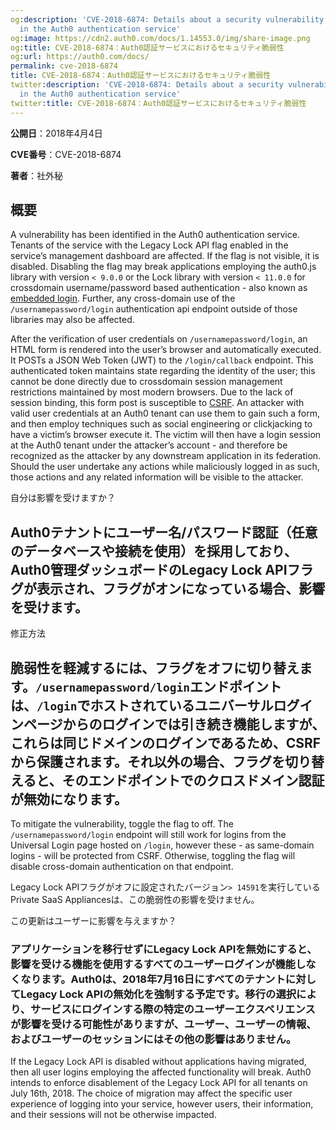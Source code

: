```yaml
---
og:description: 'CVE-2018-6874: Details about a security vulnerability identified
  in the Auth0 authentication service'
og:image: https://cdn2.auth0.com/docs/1.14553.0/img/share-image.png
og:title: CVE-2018-6874：Auth0認証サービスにおけるセキュリティ脆弱性
og:url: https://auth0.com/docs/
permalink: cve-2018-6874
title: CVE-2018-6874：Auth0認証サービスにおけるセキュリティ脆弱性
twitter:description: 'CVE-2018-6874: Details about a security vulnerability identified
  in the Auth0 authentication service'
twitter:title: CVE-2018-6874：Auth0認証サービスにおけるセキュリティ脆弱性
---
```


**公開日**：2018年4月4日

**CVE番号**：CVE-2018-6874

**著者**：社外秘

## 概要

A vulnerability has been identified in the Auth0 authentication service. Tenants of the service with the Legacy Lock API flag enabled in the service’s management dashboard are affected. If the flag is not visible, it is disabled. Disabling the flag may break applications employing the auth0.js library with version `< 9.0.0` or the Lock library with version `< 11.0.0` for crossdomain username/password based authentication - also known as [embedded login](/docs/authenticate/login/universal-vs-embedded-login). Further, any cross-domain use of the `/usernamepassword/login` authentication api endpoint outside of those libraries may also be affected.

After the verification of user credentials on `/usernamepassword/login`, an HTML form is rendered into the user’s browser and automatically executed. It POSTs a <Tooltip tip="JSON Web Token (JWT): Standard ID Token format (and often Access Token format) used to represent claims securely between two parties." cta="View Glossary" href="/docs/glossary?term=JSON+Web+Token">JSON Web Token</Tooltip> (JWT) to the `/login/callback` endpoint. This authenticated token maintains state regarding the identity of the user; this cannot be done directly due to crossdomain session management restrictions maintained by most modern browsers. Due to the lack of session binding, this form post is susceptible to [CSRF](https://www.owasp.org/index.php/Cross-Site_Request_Forgery_(CSRF)). An attacker with valid user credentials at an Auth0 tenant can use them to gain such a form, and then employ techniques such as social engineering or clickjacking to have a victim’s browser execute it. The victim will then have a login session at the Auth0 tenant under the attacker’s account - and therefore be recognized as the attacker by any downstream application in its federation. Should the user undertake any actions while maliciously logged in as such, those actions and any related information will be visible to the attacker.

自分は影響を受けますか？

## Auth0テナントにユーザー名/パスワード認証（任意のデータベースや接続を使用）を採用しており、Auth0管理ダッシュボードのLegacy Lock APIフラグが表示され、フラグがオンになっている場合、影響を受けます。

修正方法

## 脆弱性を軽減するには、フラグをオフに切り替えます。`/usernamepassword/login`エンドポイントは、`/login`でホストされているユニバーサルログインページからのログインでは引き続き機能しますが、これらは同じドメインのログインであるため、CSRF から保護されます。それ以外の場合、フラグを切り替えると、そのエンドポイントでのクロスドメイン認証が無効になります。

To mitigate the vulnerability, toggle the flag to off. The `/usernamepassword/login` endpoint will still work for logins from the <Tooltip tip="Universal Login: Your application redirects to Universal Login, hosted on Auth0's Authorization Server, to verify a user's identity." cta="View Glossary" href="/docs/glossary?term=Universal+Login">Universal Login</Tooltip> page hosted on `/login`, however these - as same-domain logins - will be protected from CSRF. Otherwise, toggling the flag will disable cross-domain authentication on that endpoint.

Legacy Lock APIフラグがオフに設定されたバージョン`> 14591`を実行しているPrivate SaaS Appliancesは、この脆弱性の影響を受けません。

この更新はユーザーに影響を与えますか？

### アプリケーションを移行せずにLegacy Lock APIを無効にすると、影響を受ける機能を使用するすべてのユーザーログインが機能しなくなります。Auth0は、2018年7月16日にすべてのテナントに対してLegacy Lock APIの無効化を強制する予定です。移行の選択により、サービスにログインする際の特定のユーザーエクスペリエンスが影響を受ける可能性がありますが、ユーザー、ユーザーの情報、およびユーザーのセッションにはその他の影響はありません。

If the Legacy Lock API is disabled without applications having migrated, then all user logins employing the affected functionality will break. Auth0 intends to enforce disablement of the Legacy Lock API for all tenants on July 16th, 2018. The choice of migration may affect the specific user experience of logging into your service, however users, their information, and their sessions will not be otherwise impacted.